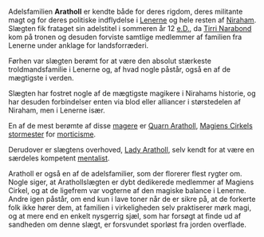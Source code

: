 {{title:Aratholl}}
{{author:Laura Holmegaard}}
{{timestamp:2011-01-25T12:40:28Z}}
{{copyright:Aratholl}}
Adelsfamilien '''Aratholl''' er kendte både for deres rigdom, deres militante magt og for deres politiske indflydelse i [[Lenerne]] og hele resten af [[Niraham]]. Slægten fik frataget sin adelstitel i sommeren år 12 [[e.D.]], da [[Tirri Narabond]] kom på tronen og desuden forviste samtlige medlemmer af familien fra Lenerne under anklage for landsforræderi.

Førhen var slægten berømt for at være den absolut stærkeste troldmandsfamilie i Lenerne og, af hvad nogle påstår, også en af de mægtigste i verden.

Slægten har fostret nogle af de mægtigste magikere i Nirahams historie, og har desuden forbindelser enten via blod eller alliancer i størstedelen af Niraham, men i Lenerne især.

En af de mest berømte af disse [[mager|magere]] er [[Quarn Aratholl]], [[Magiens Cirkel|Magiens Cirkels]] [[stormester (verdslig)|stormester]] for [[morticisme]].

Derudover er slægtens overhoved, [[Lady Aratholl]], selv kendt for at være en særdeles kompetent [[mentalist]].

Aratholl er også en af de adelsfamilier, som der florerer flest rygter om. Nogle siger, at Arathollslægten er dybt dedikerede medlemmer af Magiens Cirkel, og at de ligefrem var vogterne af den magiske balance i Lenerne. Andre igen påstår, om end kun i lave toner når de er sikre på, at de forkerte folk ikke hører dem, at familien i virkeligheden selv praktiserer mørk magi, og at mere end en enkelt nysgerrig sjæl, som har forsøgt at finde ud af sandheden om denne slægt, er forsvundet sporløst fra jorden overflade.